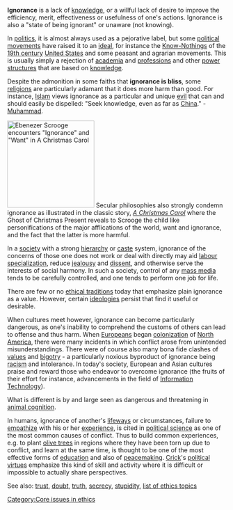 '''Ignorance''' is  a lack of [[knowledge]], or a willful lack of desire to improve the efficiency, merit, effectiveness or usefulness of one's actions.  Ignorance is also a "state of being ignorant" or unaware (not knowing).

In [[politics]], it is almost always used as a pejorative label, but some [[political movement]]s have raised it to an [[ideal (ethics)|ideal]], for instance the [[Know-Nothing]]s of the [[19th century]] [[United States]] and some peasant and agrarian movements.  This is usually simply a rejection of [[academia]] and [[profession]]s and other [[power structure]]s that are based on [[knowledge]].

Despite the admonition in some faiths that '''ignorance is bliss''', some [[religion]]s are particularly adamant that it does more harm than good.  For instance, [[Islam]] views ignorance as a particular and unique [[evil]] that can and should easily be dispelled:  "Seek knowledge, even as far as [[China]]." - [[Muhammad]].  

[[Image:Ignorance&Want3.jpg|right|thumb|200px|Ebenezer Scrooge encounters  "Ignorance" and "Want" in ''A Christmas Carol'']]
Secular philosophies also strongly condemn ignorance as illustrated in the classic story, ''[[A Christmas Carol]]'' where the Ghost of Christmas Present reveals to Scrooge the child like personifications of the major afflications of the world, want and ignorance, and the fact that the latter is more harmful.

In a [[society]] with a strong [[hierarchy]] or [[caste]] system, ignorance of the concerns of those one does not work or deal with directly may aid [[labour specialization]], reduce [[jealousy]] and [[dissent]], and otherwise serve the interests of social harmony.  In such a society, control of any [[mass media]] tends to be carefully controlled, and one tends to perform one job for life.  

There are few or no [[ethical tradition]]s today that emphasize plain ignorance as a value.  However, certain [[ideology|ideologies]] persist that find it useful or desirable.

When cultures meet however, ignorance can become particularly dangerous, as one's inability to comprehend the customs of others can lead to offense and thus harm.  When [[European]]s began [[colonization]] of [[North America]], there were many incidents in which conflict arose from unintended misunderstandings.  There were of course also many bona fide clashes of [[values]] and [[bigotry]] - a particularly noxious byproduct of ignorance being [[racism]] and intolerance.  In today's society, European and Asian cultures praise and reward those who endeavor to overcome ignorance (the fruits of their effort for instance, advancements in the field of [[Information Technology]]).

What is different is by and large seen as dangerous and threatening in [[animal cognition]].

In humans, ignorance of another's [[lifeway]]s or circumstances, failure to [[empathy|empathize]] with his or her [[experience]], is cited in [[political science]] as one of the most common causes of conflict.  Thus to build common experiences, e.g. to plant [[olive tree]]s in regions where they have been torn up due to conflict, and learn at the same time, is thought to be one of the most effective forms of [[education]] and also of [[peacemaking]].  [[Bernard Crick|Crick]]'s [[political virtues]] emphasize this kind of skill and activity where it is difficult or impossible to actually share perspectives.

{{wikiquote}}
See also:  [[trust]], [[doubt]], [[truth]], [[secrecy]], [[stupidity]], [[list of ethics topics]]
[[Category:Core issues in ethics]]